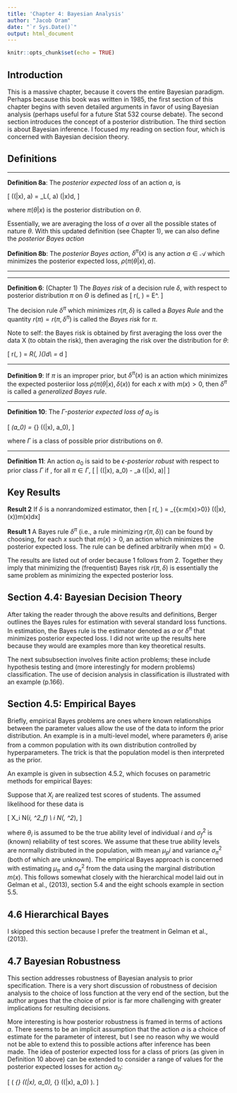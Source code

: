 ```yaml
---
title: 'Chapter 4: Bayesian Analysis'
author: "Jacob Oram"
date: "`r Sys.Date()`"
output: html_document
---
```


```r
knitr::opts_chunk$set(echo = TRUE)
```

## Introduction 

This is a massive chapter, because it covers the entire Bayesian paradigm. Perhaps because this book was written in 1985, the first section of this chapter begins with seven detailed arguments in favor of using Bayesian analysis (perhaps useful for a future Stat 532 course debate). The second section introduces the concept of a posterior distribution. The third section is about Bayesian inference. I focused my reading on section four, which is concerned with Bayesian decision theory. 

## Definitions 

<hr>

__Definition 8a__: The *posterior expected loss* of an action $a$, is 

\[
\rho(\pi(\theta|x), a) = \int_\Theta L(\theta, a) \pi(\theta|x)d\theta,
\]

where $\pi(\theta|x)$ is the posterior distribution on $\theta.$ 


Essentially, we are averaging the loss of $a$ over all the possible states of nature $\theta.$ With this updated definition (see Chapter 1), we can also define the *posterior Bayes action* 

__Definition 8b__: The *posterior Bayes action*, $\delta^\pi(x)$ is any action $a \in \mathscr{A}$ which minimizes the posterior expected loss, $\rho(\pi(\theta|x),a).$ 
<hr>



<hr>
__Definition 6__: (Chapter 1) The *Bayes risk* of a decision rule $\delta,$ with respect to posterior distribution $\pi$ on $\Theta$ is defined as 
\[
r(\pi, \delta) = E^\pi[R(\theta, \delta)].
\]

The decision rule $\delta^\pi$ which minimizes $r(\pi, \delta)$ is called a *Bayes Rule* and the quantity $r(\pi) = r(\pi, \delta^\pi)$ is called the *Bayes risk* for $\pi$.



Note to self: the Bayes risk is obtained by first averaging the loss over the data X (to obtain the risk), then averaging the risk over the distribution for $\theta:$ 

\[
r(\pi, \delta) = \int_\Theta R(\theta, \delta)\pi(\theta)d\theta \\
= \int_\Theta \left[ \int_\mathscr{X} L(\theta, \delta(x)) f(x|\theta)dx \right] d\theta
\]

<hr>
__Definition 9__: If $\pi$ is an improper prior, but $\delta^\pi(x)$ is an action which minimizes the expected posteriior loss $\rho(\pi(\theta|x), \delta(x))$ for each $x$ with $m(x)>0$, then $\delta^\pi$ is called a *generalized Bayes rule*. 
<hr>

__Definition 10__: The *$\Gamma$-posterior expected loss of $a_0$* is 

\[
\rho_\Gamma(a_0) = \sup_{\pi \in \Gamma} \rho(\pi(\theta|x), a_0),
\]

where $\Gamma$ is a class of possible prior distributions on $\theta$. 
<hr>

__Definition 11__: An action $a_0$ is said to be *$\epsilon$-posterior robust* with respect to prior class $\Gamma$ if , for all $\pi \in \Gamma$, 
\[
\left| \rho(\pi(\theta|x), a_0) - \inf_a \rho(\pi(\theta|x), a)\right| \leq \epsilon 
\]

## Key Results 

__Result 2__
If $\delta$ is a nonrandomized estimator, then 
\[ r(\pi, \delta) = \int_{\{x:m(x)>0\}} \rho(\pi(\theta|x),\delta(x))m(x)dx\]

__Result 1__
A Bayes rule $\delta^\pi$ (i.e., a rule minimizing $r(\pi, \delta))$ can be found by choosing, for each $x$ such that $m(x) > 0$, an action which minimizes the posterior expected loss. The rule can be defined arbitrarily when $m(x) = 0$.

The results are listed out of order because 1 follows from 2. Together they imply that minimizing the (frequentist) Bayes risk $r(\pi, \delta)$ is essentially the same problem as minimizing the expected posterior loss. 

## Section 4.4: Bayesian Decision Theory 


After taking the reader through the above results and definitions, Berger outlines the Bayes rules for estimation with several standard loss functions. 
In estimation, the Bayes rule is the estimator denoted as $a$ or $\delta^\pi$ that minimizes posterior expected loss. 
I did not write up the results here because they would are examples more than key theoretical results. 

The next subsubsection involves finite action problems; these include hypothesis testing and (more interestingly for modern problems) classification. 
The use of decision analysis in classification is illustrated with an example (p.166). 

## Section 4.5: Empirical Bayes 

Briefly, empirical Bayes problems are ones where known relationships between the parameter values allow the use of the data to inform the prior distribution. 
An example is in a multi-level model, where parameters $\theta_i$ arise from a common population with its own distribution controlled by hyperparameters. 
The trick is that the population model is then interpreted as the prior. 

An example is given in subsection 4.5.2, which focuses on parametric methods for empirical Bayes: 

Suppose that $X_i$ are realized test scores of students. The assumed likelihood for these data is

\[
X_i \sim N(\theta_i, \sigma^2_f) \\
\theta_i \sim N(\mu_\pi, \sigma^2_\pi),
\]

where $\theta_i$ is assumed to be the true ability level of individual $i$ and $\sigma_f^2$ is (known) reliability of test scores. 
We assume that these true ability levels are normally distributed in the population, with mean $\mu_pi$ and variance $\sigma^2_\pi$ (both of which are unknown). 
The empirical Bayes approach is concerned with estimating $\mu_\pi$ and $\sigma^2_\pi$ from the data using the marginal distribution $m(x)$. 
This follows somewhat closely with the hierarchical model laid out in Gelman et al., (2013), section 5.4 and the eight schools example in section 5.5. 

## 4.6 Hierarchical Bayes 

I skipped this section because I prefer the treatment in Gelman et al., (2013). 

## 4.7 Bayesian Robustness 

This section addresses robustness of Bayesian analysis to prior specification. 
There is a very short discussion of robustness of decision analysis to the choice of loss function at the very end of the section, but the author argues that the choice of prior is far more challenging with greater implications for resulting decisions. 

More interesting is how posterior robustness is framed in terms of actions $a$. 
There seems to be an implicit assumption that the action $a$ is a choice of estimate for the parameter of interest, but I see no reason why we would not be able to extend this to possible actions after inference has been made. 
The idea of posterior expected loss for a class of priors (as given in Definition 10 above) can be extended to consider a range of values for the posterior expected losses for action $a_0$:

\[
\left(
\inf_{\pi \in \Gamma} \rho(\pi(\theta|x), a_0), \sup_{\pi \in \Gamma} \rho(\pi(\theta|x), a_0)
\right).
\]






